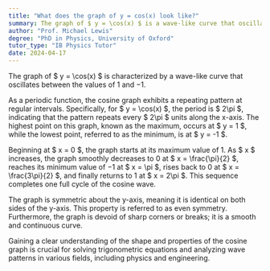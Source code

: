 ```yaml
---
title: "What does the graph of y = cos(x) look like?"
summary: The graph of $ y = \cos(x) $ is a wave-like curve that oscillates between 1 and -1.
author: "Prof. Michael Lewis"
degree: "PhD in Physics, University of Oxford"
tutor_type: "IB Physics Tutor"
date: 2024-04-17
---
```


The graph of $ y = \cos(x) $ is characterized by a wave-like curve that oscillates between the values of $1$ and $-1$.

As a periodic function, the cosine graph exhibits a repeating pattern at regular intervals. Specifically, for $ y = \cos(x) $, the period is $ 2\pi $, indicating that the pattern repeats every $ 2\pi $ units along the x-axis. The highest point on this graph, known as the maximum, occurs at $ y = 1 $, while the lowest point, referred to as the minimum, is at $ y = -1 $.

Beginning at $ x = 0 $, the graph starts at its maximum value of $1$. As $ x $ increases, the graph smoothly decreases to $0$ at $ x = \frac{\pi}{2} $, reaches its minimum value of $-1$ at $ x = \pi $, rises back to $0$ at $ x = \frac{3\pi}{2} $, and finally returns to $1$ at $ x = 2\pi $. This sequence completes one full cycle of the cosine wave.

The graph is symmetric about the y-axis, meaning it is identical on both sides of the y-axis. This property is referred to as even symmetry. Furthermore, the graph is devoid of sharp corners or breaks; it is a smooth and continuous curve.

Gaining a clear understanding of the shape and properties of the cosine graph is crucial for solving trigonometric equations and analyzing wave patterns in various fields, including physics and engineering.
    